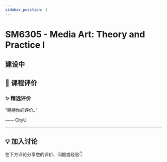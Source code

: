 ```yaml
---
sidebar_position: 1
---
```



# SM6305 - Media Art: Theory and Practice I

## 建设中

## **💬 课程评价**

### ✨ **精选评价**
<div className={commentStyles.commentBox}>
    <p className={commentStyles.commentText}>
        “期待你的评价。”
    </p>
    <p className={commentStyles.commentAuthor}>—— CityU</p>
</div>

---

## **💡 加入讨论**

在下方评论分享您的评价、问题或经验👇
<Utterances />
